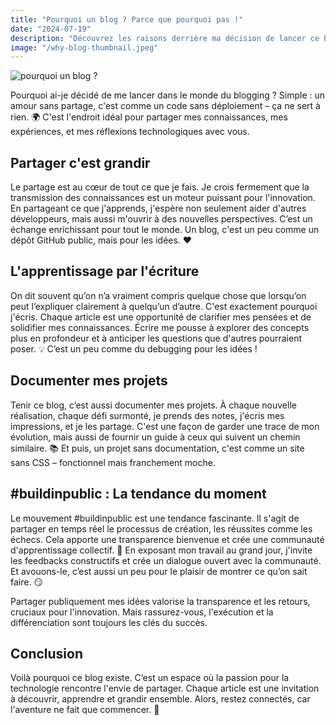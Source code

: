 ```yaml
---
title: "Pourquoi un blog ? Parce que pourquoi pas !"
date: "2024-07-19"
description: "Découvrez les raisons derrière ma décision de lancer ce blog. Du partage de connaissances à la documentation de mes projets, en passant par l’apprentissage par l’écriture et la tendance du #buildinpublic, voici pourquoi le blogging est essentiel pour moi."
image: "/why-blog-thumbnail.jpeg"
---
```


<Image src="/why-blog-thumbnail.jpeg" alt="pourquoi un blog ?" />

Pourquoi ai-je décidé de me lancer dans le monde du blogging ? Simple : un amour sans partage, c'est comme un code sans déploiement – ça ne sert à rien. 🌍 C'est l'endroit idéal pour partager mes connaissances, mes expériences, et mes réflexions technologiques avec vous.

## Partager c'est grandir
Le partage est au cœur de tout ce que je fais. Je crois fermement que la transmission des connaissances est un moteur puissant pour l'innovation. En partageant ce que j'apprends, j'espère non seulement aider d'autres développeurs, mais aussi m'ouvrir à des nouvelles perspectives. C’est un échange enrichissant pour tout le monde. Un blog, c'est un peu comme un dépôt GitHub public, mais pour les idées. ❤️

## L'apprentissage par l'écriture
On dit souvent qu’on n’a vraiment compris quelque chose que lorsqu’on peut l’expliquer clairement à quelqu’un d’autre. C'est exactement pourquoi j'écris. Chaque article est une opportunité de clarifier mes pensées et de solidifier mes connaissances. Écrire me pousse à explorer des concepts plus en profondeur et à anticiper les questions que d'autres pourraient poser. 💡 C’est un peu comme du debugging pour les idées !

## Documenter mes projets
Tenir ce blog, c’est aussi documenter mes projets. À chaque nouvelle réalisation, chaque défi surmonté, je prends des notes, j'écris mes impressions, et je les partage. C'est une façon de garder une trace de mon évolution, mais aussi de fournir un guide à ceux qui suivent un chemin similaire. 📚 Et puis, un projet sans documentation, c'est comme un site sans CSS – fonctionnel mais franchement moche.

## #buildinpublic : La tendance du moment
Le mouvement #buildinpublic est une tendance fascinante. Il s'agit de partager en temps réel le processus de création, les réussites comme les échecs. Cela apporte une transparence bienvenue et crée une communauté d'apprentissage collectif. 🚀 En exposant mon travail au grand jour, j'invite les feedbacks constructifs et crée un dialogue ouvert avec la communauté. Et avouons-le, c’est aussi un peu pour le plaisir de montrer ce qu’on sait faire. 😏

<Callout type="warn" title="Avis aux sceptiques">
  Partager publiquement mes idées valorise la transparence et les retours, cruciaux pour l'innovation. Mais rassurez-vous, l'exécution et la différenciation sont toujours les clés du succès.
</Callout>

## Conclusion
Voilà pourquoi ce blog existe. C’est un espace où la passion pour la technologie rencontre l'envie de partager. Chaque article est une invitation à découvrir, apprendre et grandir ensemble. Alors, restez connectés, car l'aventure ne fait que commencer. 📝







